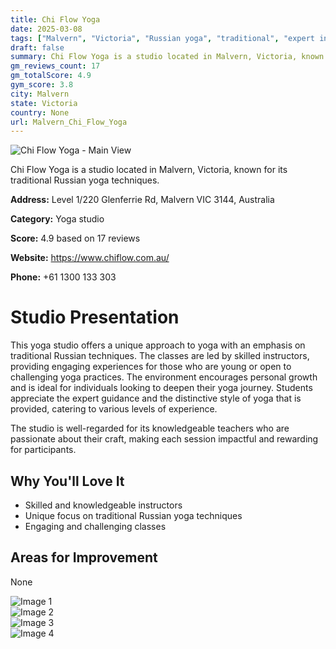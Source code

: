 ```yaml
---
title: Chi Flow Yoga
date: 2025-03-08
tags: ["Malvern", "Victoria", "Russian yoga", "traditional", "expert instruction", "Malvern"]  
draft: false
summary: Chi Flow Yoga is a studio located in Malvern, Victoria, known for its traditional Russian yoga techniques.
gm_reviews_count: 17
gm_totalScore: 4.9
gym_score: 3.8
city: Malvern
state: Victoria
country: None
url: Malvern_Chi_Flow_Yoga
---
```


<div className="aspect-[16/9] relative my-8">
  <img 
    src="https://lh5.googleusercontent.com/p/AF1QipNp0FOClrUxndr_GowGMnI6W0tO28kSqLW9LGxC=w1920-h1080-k-no"
    alt="Chi Flow Yoga - Main View"
    className="object-cover absolute inset-0 w-full h-full rounded-lg"
  />
</div>

Chi Flow Yoga is a studio located in Malvern, Victoria, known for its traditional Russian yoga techniques.

**Address:** Level 1/220 Glenferrie Rd, Malvern VIC 3144, Australia

**Category:** Yoga studio

**Score:** 4.9 based on 17 reviews

**Website:** https://www.chiflow.com.au/

**Phone:** +61 1300 133 303

# Studio Presentation

This yoga studio offers a unique approach to yoga with an emphasis on traditional Russian techniques. The classes are led by skilled instructors, providing engaging experiences for those who are young or open to challenging yoga practices. The environment encourages personal growth and is ideal for individuals looking to deepen their yoga journey. Students appreciate the expert guidance and the distinctive style of yoga that is provided, catering to various levels of experience.

The studio is well-regarded for its knowledgeable teachers who are passionate about their craft, making each session impactful and rewarding for participants.

## Why You'll Love It

- Skilled and knowledgeable instructors
- Unique focus on traditional Russian yoga techniques
- Engaging and challenging classes

## Areas for Improvement

None

<div className="grid grid-cols-1 xl:grid-cols-2 gap-4 my-8">
<div className="aspect-[4/3] relative"><img src="https://lh5.googleusercontent.com/p/AF1QipN28ndlRcqDkbbj8msLtIWNo0LbTOIEyf607Lar=w1920-h1080-k-no" alt="Image 1" className="object-cover absolute inset-0 w-full h-full rounded-lg" /></div>
<div className="aspect-[4/3] relative"><img src="https://lh5.googleusercontent.com/p/AF1QipPtwnypc2thS0s_v-Euyb4I_qOD4Dv8ZLHLKMgG=w1920-h1080-k-no" alt="Image 2" className="object-cover absolute inset-0 w-full h-full rounded-lg" /></div>
<div className="aspect-[4/3] relative"><img src="https://lh5.googleusercontent.com/p/AF1QipNEzjrBlTDEuR5r8oHMEoFKCjGBJCka9SEYbgk7=w1920-h1080-k-no" alt="Image 3" className="object-cover absolute inset-0 w-full h-full rounded-lg" /></div>
<div className="aspect-[4/3] relative"><img src="https://lh5.googleusercontent.com/p/AF1QipPmI4fMVjv6hvJfyczeEuk-nCkIYcp4ayZ6x8qZ=w1920-h1080-k-no" alt="Image 4" className="object-cover absolute inset-0 w-full h-full rounded-lg" /></div>
</div>